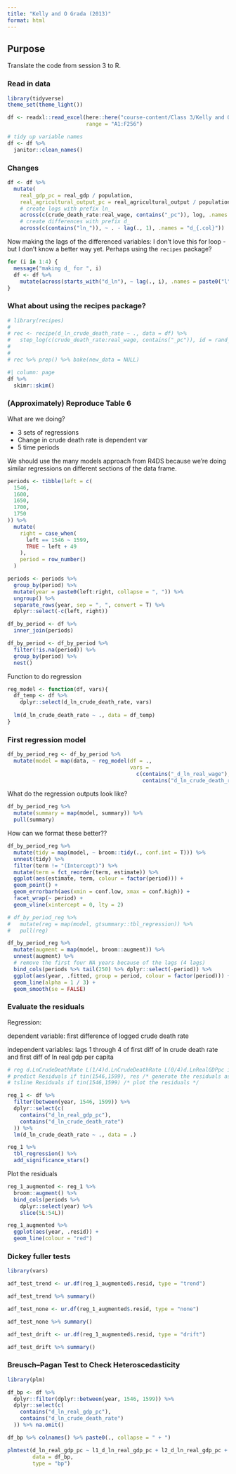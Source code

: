 ```yaml
---
title: "Kelly and O Grada (2013)"
format: html
---
```


## Purpose

Translate the code from session 3 to R.

### Read in data

```r
library(tidyverse)
theme_set(theme_light())

df <- readxl::read_excel(here::here("course-content/Class 3/Kelly and O Grada (2013).xlsx"),
                         range = "A1:F256")

# tidy up variable names
df <- df %>% 
  janitor::clean_names()
```

### Changes

```r
df <- df %>%
  mutate(
    real_gdp_pc = real_gdp / population,
    real_agricultural_output_pc = real_agricultural_output / population,
    # create logs with prefix ln_
    across(c(crude_death_rate:real_wage, contains("_pc")), log, .names = "ln_{.col}"),
    # create differences with prefix d_
    across(c(contains("ln_")), ~ . - lag(., 1), .names = "d_{.col}"))
```

Now making the lags of the differenced variables:
I don't love this for loop - but I don't know a better way yet. Perhaps using the `recipes` package?

```r
for (i in 1:4) {
  message("making d_ for ", i)
  df <- df %>%
    mutate(across(starts_with("d_ln"), ~ lag(., i), .names = paste0("l", i, "_{.col}")))
}
```

### What about using the recipes package?

```r
# library(recipes)
# 
# rec <- recipe(d_ln_crude_death_rate ~ ., data = df) %>% 
#   step_log(c(crude_death_rate:real_wage, contains("_pc")), id = rand_id(prefix = "ln_"))
# 
# 
# rec %>% prep() %>% bake(new_data = NULL)
```



```r
#| column: page
df %>% 
  skimr::skim()
```

### (Approximately) Reproduce Table 6

What are we doing?

- 3 sets of regressions
- Change in crude death rate is dependent var
- 5 time periods

We should use the many models approach from R4DS because we're doing similar regressions on different sections of the data frame.

```r
periods <- tibble(left = c(
  1546,
  1600,
  1650,
  1700,
  1750
)) %>%
  mutate(
    right = case_when(
      left == 1546 ~ 1599,
      TRUE ~ left + 49
    ),
    period = row_number()
  )

periods <- periods %>% 
  group_by(period) %>% 
  mutate(year = paste0(left:right, collapse = ", ")) %>% 
  ungroup() %>% 
  separate_rows(year, sep = ", ", convert = T) %>% 
  dplyr::select(-c(left, right))

df_by_period <- df %>% 
  inner_join(periods)

df_by_period <- df_by_period %>% 
  filter(!is.na(period)) %>%
  group_by(period) %>%
  nest() 
```

Function to do regression

```r
reg_model <- function(df, vars){
  df_temp <- df %>% 
    dplyr::select(d_ln_crude_death_rate, vars)
  
  lm(d_ln_crude_death_rate ~ ., data = df_temp)
}
```

### First regression model

```r
df_by_period_reg <- df_by_period %>%
  mutate(model = map(data, ~ reg_model(df = .,
                                       vars = 
                                         c(contains("_d_ln_real_wage"), 
                                           contains("d_ln_crude_death_rate")))))
```

What do the regression outputs look like?

```r
df_by_period_reg %>% 
  mutate(summary = map(model, summary)) %>% 
  pull(summary)
```

How can we format these better??

```r
df_by_period_reg %>% 
  mutate(tidy = map(model, ~ broom::tidy(., conf.int = T))) %>% 
  unnest(tidy) %>% 
  filter(term != "(Intercept)") %>% 
  mutate(term = fct_reorder(term, estimate)) %>% 
  ggplot(aes(estimate, term, colour = factor(period))) +
  geom_point() +
  geom_errorbarh(aes(xmin = conf.low, xmax = conf.high)) +
  facet_wrap(~ period) +
  geom_vline(xintercept = 0, lty = 2)
```

```r
# df_by_period_reg %>% 
#   mutate(reg = map(model, gtsummary::tbl_regression)) %>% 
#   pull(reg)
```


```r
df_by_period_reg %>%
  mutate(augment = map(model, broom::augment)) %>%
  unnest(augment) %>%
  # remove the first four NA years because of the lags (4 lags)
  bind_cols(periods %>% tail(250) %>% dplyr::select(-period)) %>%
  ggplot(aes(year, .fitted, group = period, colour = factor(period))) +
  geom_line(alpha = 1 / 3) +
  geom_smooth(se = FALSE)
```

### Evaluate the residuals

Regression:

dependent variable: first difference of logged crude death rate

independent variables: lags 1 through 4 of first diff of ln crude death rate and first diff of ln real gdp per capita

```r
# reg d.LnCrudeDeathRate L(1/4)d.LnCrudeDeathRate L(0/4)d.LnRealGDPpc if tin(1546,1599)
# predict Residuals if tin(1546,1599), res /* generate the residuals as a new variable */ 
# tsline Residuals if tin(1546,1599) /* plot the residuals */
```

```r
reg_1 <- df %>%
  filter(between(year, 1546, 1599)) %>%
  dplyr::select(c(
    contains("d_ln_real_gdp_pc"),
    contains("d_ln_crude_death_rate")
  )) %>%
  lm(d_ln_crude_death_rate ~ ., data = .)

reg_1 %>% 
  tbl_regression() %>% 
  add_significance_stars()
```

Plot the residuals

```r
reg_1_augmented <- reg_1 %>% 
  broom::augment() %>% 
  bind_cols(periods %>%
    dplyr::select(year) %>%
    slice(5L:54L))

reg_1_augmented %>% 
  ggplot(aes(year, .resid)) +
  geom_line(colour = "red")
```

### Dickey fuller tests

```r
library(vars)

adf_test_trend <- ur.df(reg_1_augmented$.resid, type = "trend")

adf_test_trend %>% summary()
```


```r
adf_test_none <- ur.df(reg_1_augmented$.resid, type = "none")

adf_test_none %>% summary()
```

```r
adf_test_drift <- ur.df(reg_1_augmented$.resid, type = "drift")

adf_test_drift %>% summary()
```

### Breusch–Pagan Test to Check Heteroscedasticity

```r
library(plm)

df_bp <- df %>%
  dplyr::filter(dplyr::between(year, 1546, 1599)) %>%
  dplyr::select(c(
    contains("d_ln_real_gdp_pc"),
    contains("d_ln_crude_death_rate")
  )) %>% na.omit()

df_bp %>% colnames() %>% paste0(., collapse = " + ")

plmtest(d_ln_real_gdp_pc ~ l1_d_ln_real_gdp_pc + l2_d_ln_real_gdp_pc + l3_d_ln_real_gdp_pc + l4_d_ln_real_gdp_pc + d_ln_crude_death_rate + l1_d_ln_crude_death_rate + l2_d_ln_crude_death_rate + l3_d_ln_crude_death_rate + l4_d_ln_crude_death_rate, 
        data = df_bp, 
        type = "bp")
```

